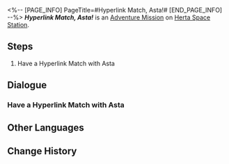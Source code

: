 <%-- [PAGE_INFO]
PageTitle=#Hyperlink Match, Asta!#
[END_PAGE_INFO] --%>
{{Stub|Dialogue.}}
{{Mission Infobox
|id            = 8014130
|title         = 
|image         = <!--Mission Hyperlink Match, Asta!.png-->
|type          = Adventure
|event_name    = 
|chapter       = 
|requirements  = 
* [[Adventure Mission]] ''[[Hyperlink Match, Natasha!]]'' completed
* [[Adventure Mission]] ''[[Hyperlink Match, Clara!]]'' completed
* [[Adventure Mission]] ''[[Hyperlink Match, Gepard!]]'' completed
* [[Adventure Mission]] ''[[Hyperlink Match, Lynx!]]'' completed
|summary       = <!--official mission summary from Fate's Atlas-->
|characters    = Trailblazer
|startLocation = [[Herta Space Station]] - [[Supply Zone]]
|world         = Herta Space Station
|area          = Supply Zone
|prev          = Hyperlink Match, Lynx!
|next          = 
|rewards       = 
}}
'''''Hyperlink Match, Asta!''''' is an [[Adventure Mission]] on [[Herta Space Station]].

==Steps==
# Have a Hyperlink Match with Asta

<!--
==Gameplay Notes==

--><!--
==Trial Character==

-->
==Dialogue==
{{Stub Dialogue}}

===Have a Hyperlink Match with Asta===
{{Mission Description|type=adventure|location=Supply Zone|The core gameplay loop behind Aetherium Wars is "dueling." Challenge different players and show your true strength!}}
{{Dialogue Start}}
:{{tx}}
{{Dialogue End}}

==Other Languages==
{{Other Languages
|en   = Hyperlink Match, Asta!
|zhs  = 超链接对决！艾丝妲
|zht  = 超連結對決！艾絲妲
|ja   = ハイパーリンクバトル！アスター
|ko   = 하이퍼링크 대결! 아스타
|es   = Enfrentamiento de hipervínculos: Asta
|fr   = Combat hyperlink&nbsp;: Asta&nbsp;!
|ru   = Матч! Аста!
|th   = ประลองไฮเปอร์ลิงก์กับ Asta!
|vi   = Quyết Đấu Siêu Liên Kết! Asta
|de   = Hyperlinkmatch, Asta!
|id   = Duel Hyperlink, Asta!
|pt   = Batalha de Hyperlink, Asta!
}}

==Change History==
{{Change History|1.4}}
